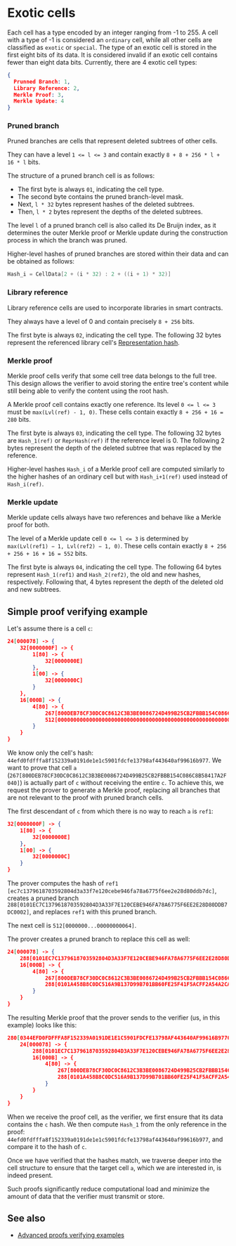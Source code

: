 
# Exotic cells

Each cell has a type encoded by an integer ranging from -1 to 255. A cell with a type of -1 is considered an `ordinary` cell, while all other cells are classified as `exotic` or `special`.
The type of an exotic cell is stored in the first eight bits of its data. It is considered invalid if an exotic cell contains fewer than eight data bits.
Currently, there are 4 exotic cell types:

```json
{
  Prunned Branch: 1,
  Library Reference: 2,
  Merkle Proof: 3,
  Merkle Update: 4
}
```
### Pruned branch
Pruned branches are cells that represent deleted subtrees of other cells.

They can have a level `1 <= l <= 3` and contain exactly `8 + 8 + 256 * l + 16 * l` bits.

The structure of a pruned branch cell is as follows:
- The first byte is always `01`, indicating the cell type.
- The second byte contains the pruned branch-level mask.
- Next,  `l * 32` bytes represent hashes of the deleted subtrees.
- Then, `l * 2` bytes represent the depths of the deleted subtrees.

The level `l` of a pruned branch cell is also called its De Bruijn index, as it determines the outer Merkle proof or Merkle update during the construction process in which the branch was pruned.

Higher-level hashes of pruned branches are stored within their data and can be obtained as follows:


```cpp
Hash_i = CellData[2 + (i * 32) : 2 + ((i + 1) * 32)]
``` 

### Library reference

Library reference cells are used to incorporate libraries in smart contracts.

They always have a level of 0 and contain precisely `8 + 256` bits.

The first byte is always `02`, indicating the cell type.
The following 32 bytes represent the referenced library cell's [Representation hash](/v3/documentation/data-formats/tlb/cell-boc#standard-representation-hash-calculation).

### Merkle proof

Merkle proof cells verify that some cell tree data belongs to the full tree. This design allows the verifier to avoid storing the entire tree's content while still being able to verify the content using the root hash.

A Merkle proof cell contains exactly one reference. Its level `0 <= l <= 3` must be `max(Lvl(ref) - 1, 0)`. These cells contain exactly `8 + 256 + 16 = 280` bits.

The first byte is always `03`, indicating the cell type.
The following 32 bytes are `Hash_1(ref)` or `ReprHash(ref)` if the reference level is 0.
The following 2 bytes represent the depth of the deleted subtree that was replaced by the reference.

Higher-level hashes `Hash_i` of a Merkle proof cell are computed similarly to the higher hashes of an ordinary cell but with `Hash_i+1(ref)` used instead of `Hash_i(ref)`.


### Merkle update

Merkle update cells always have two references and behave like a Merkle proof for both.

The level of a Merkle update cell `0 <= l <= 3` is determined by `max(Lvl(ref1) − 1, Lvl(ref2) − 1, 0)`. These cells contain exactly `8 + 256 + 256 + 16 + 16 = 552` bits.

The first byte is always `04`, indicating the cell type.
The following 64 bytes represent `Hash_1(ref1)` and `Hash_2(ref2)`, the old and new hashes, respectively.
Following that, 4 bytes represent the depth of the deleted old and new subtrees.


## Simple proof verifying example
Let's assume there is a cell `c`:

```json
24[000078] -> {
	32[0000000F] -> {
		1[80] -> {
			32[0000000E]
		},
		1[00] -> {
			32[0000000C]
		}
	},
	16[000B] -> {
		4[80] -> {
			267[800DEB78CF30DC0C8612C3B3BE0086724D499B25CB2FBBB154C086C8B58417A2F040],
			512[00000000000000000000000000000000000000000000000000000000000000000000000000000000000000000000000000000000000000000000000000000064]
		}
	}
}
```
We know only the cell's hash: `44efd0fdfffa8f152339a0191de1e1c5901fdcfe13798af443640af99616b977`. We want to prove that cell `a` (`267[800DEB78CF30DC0C8612C3B3BE0086724D499B25CB2FBBB154C086C8B58417A2F040]`) is actually part of `c` without receiving the entire `c`.
To achieve this, we request the prover to generate a Merkle proof, replacing all branches that are not relevant to the proof with pruned branch cells.


The first descendant of `c` from which there is no way to reach `a` is `ref1`:

```json
32[0000000F] -> {
	1[80] -> {
		32[0000000E]
	},
	1[00] -> {
		32[0000000C]
	}
}
```
The prover computes the hash of `ref1` `[ec7c1379618703592804d3a33f7e120cebe946fa78a6775f6ee2e28d80ddb7dc]`, creates a pruned branch `288[0101EC7C1379618703592804D3A33F7E120CEBE946FA78A6775F6EE2E28D80DDB7DC0002]`, and replaces `ref1` with this pruned branch.

The next cell is `512[0000000...00000000064]`.

The prover creates a pruned branch to replace this cell as well:

```json
24[000078] -> {
	288[0101EC7C1379618703592804D3A33F7E120CEBE946FA78A6775F6EE2E28D80DDB7DC0002],
	16[000B] -> {
		4[80] -> {
			267[800DEB78CF30DC0C8612C3B3BE0086724D499B25CB2FBBB154C086C8B58417A2F040],
			288[0101A458B8C0DC516A9B137D99B701BB60FE25F41F5ACFF2A54A2CA4936688880E640000]
		}
	}
}
```
The resulting Merkle proof that the prover sends to the verifier (us, in this example) looks like this:

```json
280[0344EFD0FDFFFA8F152339A0191DE1E1C5901FDCFE13798AF443640AF99616B9770003] -> {
	24[000078] -> {
		288[0101EC7C1379618703592804D3A33F7E120CEBE946FA78A6775F6EE2E28D80DDB7DC0002],
		16[000B] -> {
			4[80] -> {
				267[800DEB78CF30DC0C8612C3B3BE0086724D499B25CB2FBBB154C086C8B58417A2F040],
				288[0101A458B8C0DC516A9B137D99B701BB60FE25F41F5ACFF2A54A2CA4936688880E640000]
			}
		}
	}
}
```


When we receive the proof cell, as the verifier, we first ensure that its data contains the `c` hash. We then compute `Hash_1` from the only reference in the proof: `44efd0fdfffa8f152339a0191de1e1c5901fdcfe13798af443640af99616b977`, and compare it to the hash of `c`.

Once we have verified that the hashes match, we traverse deeper into the cell structure to ensure that the target cell `a`, which we are interested in, is indeed present.

Such proofs significantly reduce computational load and minimize the amount of data that the verifier must transmit or store.

## See also

- [Advanced proofs verifying examples](/v3/documentation/data-formats/tlb/proofs)

<Feedback />

